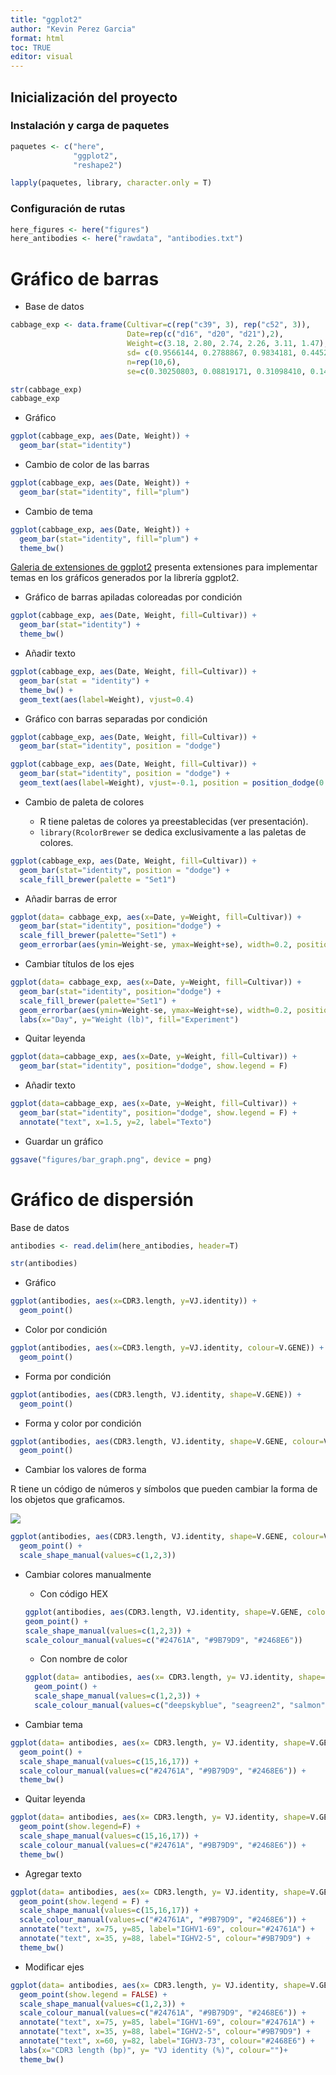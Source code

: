 ```yaml
---
title: "ggplot2"
author: "Kevin Perez Garcia"
format: html
toc: TRUE
editor: visual
---
```


## Inicialización del proyecto

### Instalación y carga de paquetes

```r
paquetes <- c("here",
              "ggplot2",
              "reshape2")

lapply(paquetes, library, character.only = T)
```

### Configuración de rutas

```r
here_figures <- here("figures")
here_antibodies <- here("rawdata", "antibodies.txt")
```

# Gráfico de barras

-   Base de datos

```r
cabbage_exp <- data.frame(Cultivar=c(rep("c39", 3), rep("c52", 3)), 
                          Date=rep(c("d16", "d20", "d21"),2), 
                          Weight=c(3.18, 2.80, 2.74, 2.26, 3.11, 1.47), 
                          sd= c(0.9566144, 0.2788867, 0.9834181, 0.4452215, 0.7908505, 0.2110819), 
                          n=rep(10,6), 
                          se=c(0.30250803, 0.08819171, 0.31098410, 0.14079141, 0.25008887, 0.06674995))
```

```r
str(cabbage_exp)
cabbage_exp
```

-   Gráfico

```r
ggplot(cabbage_exp, aes(Date, Weight)) +
  geom_bar(stat="identity")
```

-   Cambio de color de las barras

```r
ggplot(cabbage_exp, aes(Date, Weight)) +
  geom_bar(stat="identity", fill="plum")
```

-   Cambio de tema

```r
ggplot(cabbage_exp, aes(Date, Weight)) +
  geom_bar(stat="identity", fill="plum") +
  theme_bw()
```

::: callout-note
[Galeria de extensiones de ggplot2](https://exts.ggplot2.tidyverse.org/gallery/) presenta extensiones para implementar temas en los gráficos generados por la librería ggplot2.
:::

-   Gráfico de barras apiladas coloreadas por condición

```r
ggplot(cabbage_exp, aes(Date, Weight, fill=Cultivar)) +
  geom_bar(stat="identity") +
  theme_bw()
```

-   Añadir texto

```r
ggplot(cabbage_exp, aes(Date, Weight, fill=Cultivar)) +
  geom_bar(stat = "identity") +
  theme_bw() +
  geom_text(aes(label=Weight), vjust=0.4)
```

-   Gráfico con barras separadas por condición

```r
ggplot(cabbage_exp, aes(Date, Weight, fill=Cultivar)) +
  geom_bar(stat="identity", position = "dodge")
```

```r
ggplot(cabbage_exp, aes(Date, Weight, fill=Cultivar)) +
  geom_bar(stat="identity", position = "dodge") +
  geom_text(aes(label=Weight), vjust=-0.1, position = position_dodge(0.9), size=3, colour="red")
```

-   Cambio de paleta de colores

    -   R tiene paletas de colores ya preestablecidas (ver presentación).
    -   `library(RcolorBrewer` se dedica exclusivamente a las paletas de colores.

```r
ggplot(cabbage_exp, aes(Date, Weight, fill=Cultivar)) +
  geom_bar(stat="identity", position = "dodge") +
  scale_fill_brewer(palette = "Set1")
```

-   Añadir barras de error

```r
ggplot(data= cabbage_exp, aes(x=Date, y=Weight, fill=Cultivar)) + 
  geom_bar(stat="identity", position="dodge") +
  scale_fill_brewer(palette="Set1") +
  geom_errorbar(aes(ymin=Weight-se, ymax=Weight+se), width=0.2, position=position_dodge(0.9))
```

-   Cambiar títulos de los ejes

```r
ggplot(data= cabbage_exp, aes(x=Date, y=Weight, fill=Cultivar)) + 
  geom_bar(stat="identity", position="dodge") +
  scale_fill_brewer(palette="Set1") +
  geom_errorbar(aes(ymin=Weight-se, ymax=Weight+se), width=0.2, position=position_dodge(0.9)) +
  labs(x="Day", y="Weight (lb)", fill="Experiment")
```

-   Quitar leyenda
```r
ggplot(data=cabbage_exp, aes(x=Date, y=Weight, fill=Cultivar)) +
  geom_bar(stat="identity", position="dodge", show.legend = F)
```
-   Añadir texto
```r
ggplot(data=cabbage_exp, aes(x=Date, y=Weight, fill=Cultivar)) +
  geom_bar(stat="identity", position="dodge", show.legend = F) +
  annotate("text", x=1.5, y=2, label="Texto")
```

-   Guardar un gráfico

```r
ggsave("figures/bar_graph.png", device = png)
```

# Gráfico de dispersión

Base de datos

```r
antibodies <- read.delim(here_antibodies, header=T)

str(antibodies)
```

-   Gráfico

```r
ggplot(antibodies, aes(x=CDR3.length, y=VJ.identity)) +
  geom_point()
```

-   Color por condición

```r
ggplot(antibodies, aes(x=CDR3.length, y=VJ.identity, colour=V.GENE)) +
  geom_point()
```

-   Forma por condición

```r
ggplot(antibodies, aes(CDR3.length, VJ.identity, shape=V.GENE)) +
  geom_point()
```

-   Forma y color por condición

```r
ggplot(antibodies, aes(CDR3.length, VJ.identity, shape=V.GENE, colour=V.GENE)) +
  geom_point()
```

-   Cambiar los valores de forma

R tiene un código de números y símbolos que pueden cambiar la forma de los objetos que graficamos.

![](images/image-1821593709.png)

```r
ggplot(antibodies, aes(CDR3.length, VJ.identity, shape=V.GENE, colour=V.GENE)) +
  geom_point() +
  scale_shape_manual(values=c(1,2,3))
```
* Cambiar colores manualmente

  + Con código HEX
```r
ggplot(antibodies, aes(CDR3.length, VJ.identity, shape=V.GENE, colour=V.GENE)) +
  geom_point() +
  scale_shape_manual(values=c(1,2,3)) +
  scale_colour_manual(values=c("#24761A", "#9B79D9", "#2468E6"))
```
  + Con nombre de color
```r
ggplot(data= antibodies, aes(x= CDR3.length, y= VJ.identity, shape=V.GENE, colour=V.GENE)) +
	geom_point() +
	scale_shape_manual(values=c(1,2,3)) +
	scale_colour_manual(values=c("deepskyblue", "seagreen2", "salmon"))
```
* Cambiar tema
```r
ggplot(data= antibodies, aes(x= CDR3.length, y= VJ.identity, shape=V.GENE, colour=V.GENE)) +
  geom_point() +
  scale_shape_manual(values=c(15,16,17)) +
  scale_colour_manual(values=c("#24761A", "#9B79D9", "#2468E6")) +
  theme_bw()
```
* Quitar leyenda
```r
ggplot(data= antibodies, aes(x= CDR3.length, y= VJ.identity, shape=V.GENE, colour=V.GENE)) +
  geom_point(show.legend=F) +
  scale_shape_manual(values=c(15,16,17)) +
  scale_colour_manual(values=c("#24761A", "#9B79D9", "#2468E6")) +
  theme_bw()
```
* Agregar texto
```r
ggplot(data= antibodies, aes(x= CDR3.length, y= VJ.identity, shape=V.GENE, colour=V.GENE)) +
  geom_point(show.legend = F) +
  scale_shape_manual(values=c(15,16,17)) +
  scale_colour_manual(values=c("#24761A", "#9B79D9", "#2468E6")) +
  annotate("text", x=75, y=85, label="IGHV1-69", colour="#24761A") +
  annotate("text", x=35, y=88, label="IGHV2-5", colour="#9B79D9") +
  theme_bw()
```
* Modificar ejes
```r
ggplot(data= antibodies, aes(x= CDR3.length, y= VJ.identity, shape=V.GENE, colour=V.GENE)) +
  geom_point(show.legend = FALSE) +
  scale_shape_manual(values=c(1,2,3)) +
  scale_colour_manual(values=c("#24761A", "#9B79D9", "#2468E6")) +
  annotate("text", x=75, y=85, label="IGHV1-69", colour="#24761A") +
  annotate("text", x=35, y=88, label="IGHV2-5", colour="#9B79D9") +
  annotate("text", x=60, y=82, label="IGHV3-73", colour="#2468E6") +
  labs(x="CDR3 length (bp)", y= "VJ identity (%)", colour="")+
  theme_bw()
```

  